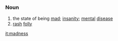=={{en}}==
===Noun===
# the state of being [[mad]]; [[insanity]]; [[mental]] [[disease]]
# [[rash]] [[folly]]

[[it:madness]]